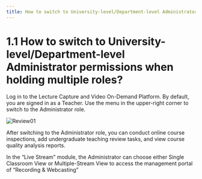 ```yaml
---
title: How to switch to University-level/Department-level Administrator permissions when holding multiple roles?
---
```


# 1.1 How to switch to University-level/Department-level Administrator permissions when holding multiple roles?

Log in to the Lecture Capture and Video On-Demand Platform. By default, you are signed in as a Teacher. Use the menu in the upper-right corner to switch to the Administrator role.

![Review01](/Reviewers_pics/Review01.png)

After switching to the Administrator role, you can conduct online course inspections, add undergraduate teaching review tasks, and view course quality analysis reports.

In the “Live Stream” module, the Administrator can choose either Single Classroom View or Multiple-Stream View to access the management portal of “Recording & Webcasting”